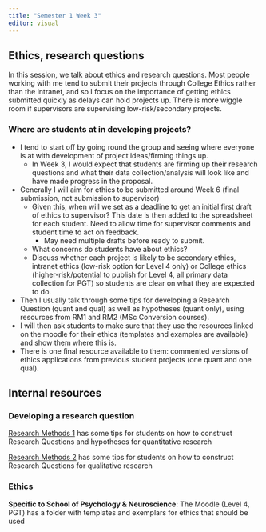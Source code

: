```yaml
---
title: "Semester 1 Week 3"
editor: visual
---
```


## Ethics, research questions

In this session, we talk about ethics and research questions. Most people working with me tend to submit their projects through College Ethics rather than the intranet, and so I focus on the importance of getting ethics submitted quickly as delays can hold projects up. There is more wiggle room if supervisors are supervising low-risk/secondary projects.

### Where are students at in developing projects?

-   I tend to start off by going round the group and seeing where everyone is at with development of project ideas/firming things up.
    -   In Week 3, I would expect that students are firming up their research questions and what their data collection/analysis will look like and have made progress in the proposal.\
-   Generally I will aim for ethics to be submitted around Week 6 (final submission, not submission to supervisor)
    -   Given this, when will we set as a deadline to get an initial first draft of ethics to supervisor? This date is then added to the spreadsheet for each student. Need to allow time for supervisor comments and student time to act on feedback.
        -   May need multiple drafts before ready to submit.
    -   What concerns do students have about ethics?\
    -   Discuss whether each project is likely to be secondary ethics, intranet ethics (low-risk option for Level 4 only) or College ethics (higher-risk/potential to publish for Level 4, all primary data collection for PGT) so students are clear on what they are expected to do.
-   Then I usually talk through some tips for developing a Research Question (quant and qual) as well as hypotheses (quant only), using resources from RM1 and RM2 (MSc Conversion courses).\
-   I will then ask students to make sure that they use the resources linked on the moodle for their ethics (templates and examples are available) and show them where this is.\
-   There is one final resource available to them: commented versions of ethics applications from previous student projects (one quant and one qual).

## Internal resources

### Developing a research question

[Research Methods 1](https://bartlettje.github.io/RM1_Resources/intro-rationale.html#present-the-research-question-and-hypothesis) has some tips for students on how to construct Research Questions and hypotheses for quantitative research

[Research Methods 2](https://wtoivo.github.io/RM2-ODL-quali-book/qualitative-report.html?q=research%20ques#developing-a-research-question) has some tips for students on how to construct Research Questions for qualitative research

### Ethics

**Specific to School of Psychology & Neuroscience**: The Moodle (Level 4, PGT) has a folder with templates and exemplars for ethics that should be used
